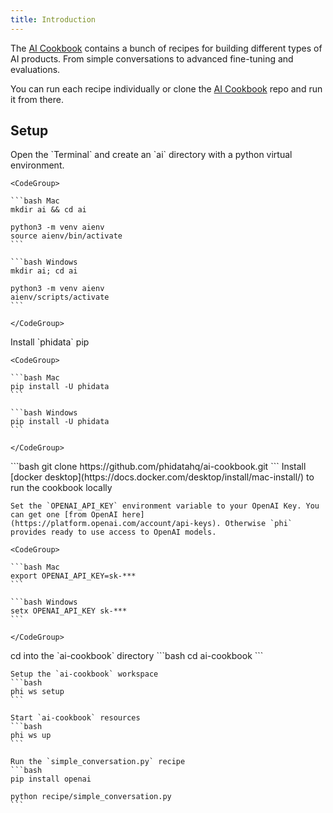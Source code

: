 ```yaml
---
title: Introduction
---
```


The [AI Cookbook](https://github.com/phidatahq/ai-cookbook) contains a bunch of recipes for building different types of AI products. From simple conversations to advanced fine-tuning and evaluations.

You can run each recipe individually or clone the [AI Cookbook](https://github.com/phidatahq/ai-cookbook) repo and run it from there.

## Setup

<Steps>
  <Step title="Create a virtual environment">
    Open the `Terminal` and create an `ai` directory with a python virtual environment.

    <CodeGroup>

    ```bash Mac
    mkdir ai && cd ai

    python3 -m venv aienv
    source aienv/bin/activate
    ```

    ```bash Windows
    mkdir ai; cd ai

    python3 -m venv aienv
    aienv/scripts/activate
    ```

    </CodeGroup>

  </Step>
  <Step title="Install phidata">
    Install `phidata` pip

    <CodeGroup>

    ```bash Mac
    pip install -U phidata
    ```

    ```bash Windows
    pip install -U phidata
    ```

    </CodeGroup>

  </Step>
  <Step title="Clone the AI Cookbook repo">
    ```bash
    git clone https://github.com/phidatahq/ai-cookbook.git
    ```
  </Step>
  <Step title="Install docker">
    Install [docker desktop](https://docs.docker.com/desktop/install/mac-install/) to run the cookbook locally
  </Step>
  <Step title="Set your OpenAI key">

    Set the `OPENAI_API_KEY` environment variable to your OpenAI Key. You can get one [from OpenAI here](https://platform.openai.com/account/api-keys). Otherwise `phi` provides ready to use access to OpenAI models.

    <CodeGroup>

    ```bash Mac
    export OPENAI_API_KEY=sk-***
    ```

    ```bash Windows
    setx OPENAI_API_KEY sk-***
    ```

    </CodeGroup>

  </Step>
  <Step title="Setup & start workspace">
    cd into the `ai-cookbook` directory
    ```bash
    cd ai-cookbook
    ```

    Setup the `ai-cookbook` workspace
    ```bash
    phi ws setup
    ```

    Start `ai-cookbook` resources
    ```bash
    phi ws up
    ```

  </Step>
  <Step title="Run a recipe">

    Run the `simple_conversation.py` recipe
    ```bash
    pip install openai

    python recipe/simple_conversation.py
    ```

  </Step>
</Steps>
